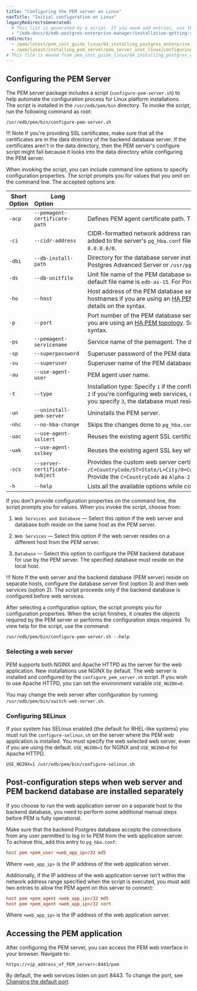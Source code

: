 ```yaml
---
title: "Configuring the PEM server on Linux"
navTitle: "Initial configuration on Linux"
legacyRedirectsGenerated:
  # This list is generated by a script. If you need add entries, use the `legacyRedirects` key.
  - "/edb-docs/d/edb-postgres-enterprise-manager/installation-getting-started/linux-installation-guide/8.0/configuring_the_pem_server_on_linux.html"
redirects:
  - /pem/latest/pem_inst_guide_linux/04_installing_postgres_enterprise_manager/05_configuring_the_pem_server_on_linux/
  - /pem/latest/installing_pem_server/pem_server_inst_linux/configuring_the_pem_server_on_linux/
# This file is moved from pem_inst_guide_linux/04_installing_postgres_enterprise_manager
---
```


## Configuring the PEM Server

The PEM server package includes a script (`configure-pem-server.sh`) to help automate the configuration process for Linux platform installations. 
The script is installed in the `/usr/edb/pem/bin` directory. To invoke the script, run the following command as root:

```shell
/usr/edb/pem/bin/configure-pem-server.sh
```

!!! Note
    If you're providing SSL certificates, make sure that all the certificates are in the data directory of the backend database server. If the certificates aren't in the data directory, then the PEM server's configure script might fail because it looks into the data directory while configuring the PEM server.


When invoking the script, you can include command line options to specify configuration properties. The script prompts you for values that you omit on the command line. The accepted options are:

| Short Option  | Long Option&nbsp;&nbsp;&nbsp;&nbsp;&nbsp;&nbsp;&nbsp;&nbsp;&nbsp;&nbsp;&nbsp;&nbsp;&nbsp;&nbsp;&nbsp;&nbsp;&nbsp;&nbsp;                               | Description                                                                                                                                                                                                                                                                         |
|---------------|--------------------------|-------------------------------------------------------------------------------------------------------------------------------------------------------------------------------------------------------------------------------------------------------------------------------------|
| `-acp` | `--pemagent-certificate-path`  | Defines PEM agent certificate path. The default is `/root/.pem`.                                                                                                                                                                                                                    |
| `-ci`  | `--cidr-address`               | CIDR-formatted network address range that agents connect to the server from, to be added to the server's `pg_hba.conf` file, for example, `192.168.1.0/24`. The default is `0.0.0.0/0`.                                                                                             |
| `-dbi` | `--db-install-path`            | Directory for the database server installation, for example, `/usr/edb/as15` for EDB Postgres Advanced Server or `/usr/pgsql-15` for PostgreSQL.                                                                                                                                    |
| `-ds`  | `--db-unitfile`                | Unit file name of the PEM database server. For EDB Postgres Advanced Server, the default file name is `edb-as-15`. For PostgreSQL, it's `postgresql-15`.                                                                                                                            |
| `-ho`  | `--host`                       | Host address of the PEM database server. This can be a comma-separated list of IPs or hostnames if you are using an [HA PEM topology](/pem/10/considerations/ha_pem). See the [libpq documentation](https://www.postgresql.org/docs/current/libpq-connect.html#LIBPQ-MULTIPLE-HOSTS) for more details on the syntax.                                                                                                                                                                                                                                            |
| `-p`   | `--port`                       | Port number of the PEM database server. This can be a comma-separated list of ports if you are using an [HA PEM topology](/pem/10/considerations/ha_pem). See the [libpq documentation](https://www.postgresql.org/docs/current/libpq-connect.html#LIBPQ-MULTIPLE-HOSTS) for more details on the syntax.                                                                                                                                                                                                                                            |
| `-ps`  | `--pemagent-servicename`       | Service name of the pemagent. The default value is `pemagent`.                                                                                                                                                                                                                      |
| `-sp`  | `--superpassword`              | Superuser password of the PEM database server. This value is required.                                                                                                                                                                                                              |
| `-su`  | `--superuser`                  | Superuser name of the PEM database server.                                                                                                                                                                                                                                          |
| `-au`  | `--use-agent-user`             | PEM agent user name.                                                                                                                                                                                                                                                                |
| `-t`   | `--type`                       | Installation type: Specify `1` if the configuration is for web services and backend database, `2` if you're configuring web services, or `3` if you're configuring the backend database. If you specify `3`, the database must reside on the local host.                            |
| `-un`  | `--uninstall-pem-server`       | Uninstalls the PEM server.                                                                                                                                                                                                                                                          |
| `-nhc` | `--no-hba-change`              | Skips the changes done to `pg_hba.conf` and `pg_config` files.                                                                                                                                                                                                                      |
| `-uac` | `--use-agent-sslcert`          | Reuses the existing agent SSL certificate while configuring the PEM server.                                                                                                                                                                                                         |
| `-uak` | `--use-agent-sslkey`           | Reuses the existing agent SSL key while configuring the PEM server.                                                                                                                                                                                                                 |
| `-scs` | `--server-certificate-subject` | Provides the custom web server certificate subject. The format is `/C=CountryCode/ST=State/L=City/O=Company/CN=Hostname/emailAddress=user@company.com`. Provide the `C=CountryCode` as `Alpha-2` code. |
| `-h`   | `--help`                       | Lists all the available options while configuring the PEM server.                                                                                                                                                                                                                   |

If you don't provide configuration properties on the command line, the script prompts you for values. When you invoke the script, choose from:

1.  `Web Services and Database` &mdash; Select this option if the web server and database both reside on the same host as the PEM server.

2.  `Web Services` &mdash; Select this option if the web server resides on a different host from the PEM server.

3.  `Database` &mdash; Select this option to configure the PEM backend database for use by the PEM server. The specified database must reside on the local host.

!!! Note
    If the web server and the backend database (PEM server) reside on separate hosts, configure the database server first (option 3) and then web services (option 2). The script proceeds only if the backend database is configured before web services.

After selecting a configuration option, the script prompts you for configuration properties. When the script finishes, it creates the objects required by the PEM server or performs the configuration steps required. To view help for the script, use the command:

```shell
/usr/edb/pem/bin/configure-pem-server.sh --help
```

### Selecting a web server

PEM supports both NGINX and Apache HTTPD as the server for the web application. New installations use NGINX by default. The web server is installed and configured by the `configure_pem_server.sh` script. 
If you wish to use Apache HTTPD, you can set the environment variable `USE_NGINX=0`.

You may change the web server after configuration by running `/usr/edb/pem/bin/switch-web-server.sh`.

### Configuring SELinux

If your system has SELinux enabled (the default for RHEL-like systems) you must run the `configure-selinux.sh` on the server where the PEM web application is installed.
You must specify the web selected web server, even if you are using the default. `USE_NGINX=1` for NGINX and `USE_NGINX=0` for Apache HTTPD.

```shell
USE_NGINX=1 /usr/edb/pem/bin/configure-selinux.sh
```

## Post-configuration steps when web server and PEM backend database are installed separately

If you choose to run the web application server on a separate host to the backend database, you need to perform some additional manual steps before PEM is fully operational.

Make sure that the backend Postgres database accepts the connections from any user permitted to log in to PEM from the web application server. To achieve this, add this entry to `pg_hba.conf`: 

```ini
host pem +pem_user <web_app_ip>/32 md5
```
Where `<web_app_ip>` is the IP address of the web application server.

Additionally, if the IP address of the web application server isn't within the network address range specified when the script is executed, you must add two entries to allow the PEM agent on this server to connect:


```ini
host pem +pem_agent <web_app_ip>/32 md5
host pem +pem_agent <web_app_ip>/32 cert
```

Where `<web_app_ip>` is the IP address of the web application server.

## Accessing the PEM application

After configuring the PEM server, you can access the PEM web interface in your browser. Navigate to:

```text
https://<ip_address_of_PEM_server>:8443/pem
```

By default, the web services listen on port 8443. To change the port, see [Changing the default port](../changing_default_port).
